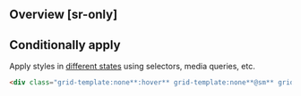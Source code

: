 ## Overview [sr-only]
<Overview/>

## Conditionally apply
Apply styles in [different states](/docs/states-and-queries) using selectors, media queries, etc.
```html
<div class="grid-template:none**:hover** grid-template:none**@sm** grid-template:none**@dark** grid-template:none**@print**">…</div>
```

